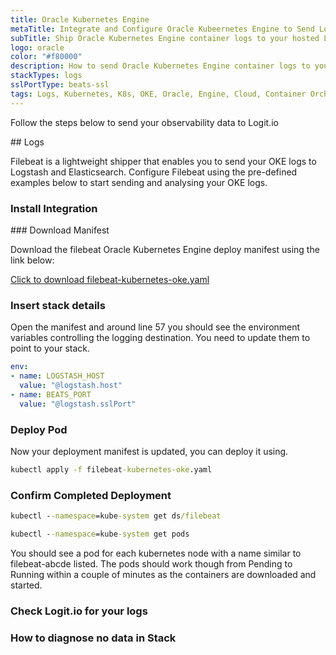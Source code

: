 ```yaml
---
title: Oracle Kubernetes Engine
metaTitle: Integrate and Configure Oracle Kubeernetes Engine to Send Logs
subTitle: Ship Oracle Kubernetes Engine container logs to your hosted Logstash instance at Logit.io
logo: oracle
color: "#f80000"
description: How to send Oracle Kubernetes Engine container logs to your Hosted ELK Logstash instance. Configure Filebeat to send data to Logstash. 
stackTypes: logs
sslPortType: beats-ssl
tags: Logs, Kubernetes, K8s, OKE, Oracle, Engine, Cloud, Container Orchestration, Cloud Computing, Containerization, Oracle Kubernetes Engine
---
```


Follow the steps below to send your observability data to Logit.io

<Steps>
  ## Logs

  Filebeat is a lightweight shipper that enables you to send your OKE logs to Logstash and Elasticsearch. Configure Filebeat using the pre-defined 
  examples below to start sending and analysing your OKE logs.
  
  ### Install Integration
  <InstallIntegration/>
  ### Download Manifest

  Download the filebeat Oracle Kubernetes Engine deploy manifest using the link below:

  [Click to download filebeat-kubernetes-oke.yaml](http://cdn.logit.io/filebeat-kubernetes-oke.yaml)

  ### Insert stack details

  Open the manifest and around line 57 you should see the environment variables controlling the logging destination. You need to update them to point 
  to your stack.

  ```yml copy
  env:
  - name: LOGSTASH_HOST
    value: "@logstash.host"
  - name: BEATS_PORT
    value: "@logstash.sslPort"
  ```

  ### Deploy Pod

  Now your deployment manifest is updated, you can deploy it using.

  ```cmd copy
  kubectl apply -f filebeat-kubernetes-oke.yaml
  ```

  ### Confirm Completed Deployment

  ```cmd copy
  kubectl --namespace=kube-system get ds/filebeat

  kubectl --namespace=kube-system get pods
  ```

  You should see a pod for each kubernetes node with a name similar to filebeat-abcde listed.
  The pods should work though from Pending to Running within a couple of minutes as the containers are downloaded and started.

  ### Check Logit.io for your logs

  <LaunchStack utmMedium="logs" utmCampaign="oraclekubernetesengine" source="oracle_kubernetes_engine" />

  ### How to diagnose no data in Stack

  <DiagnoseNoData />

</Steps>